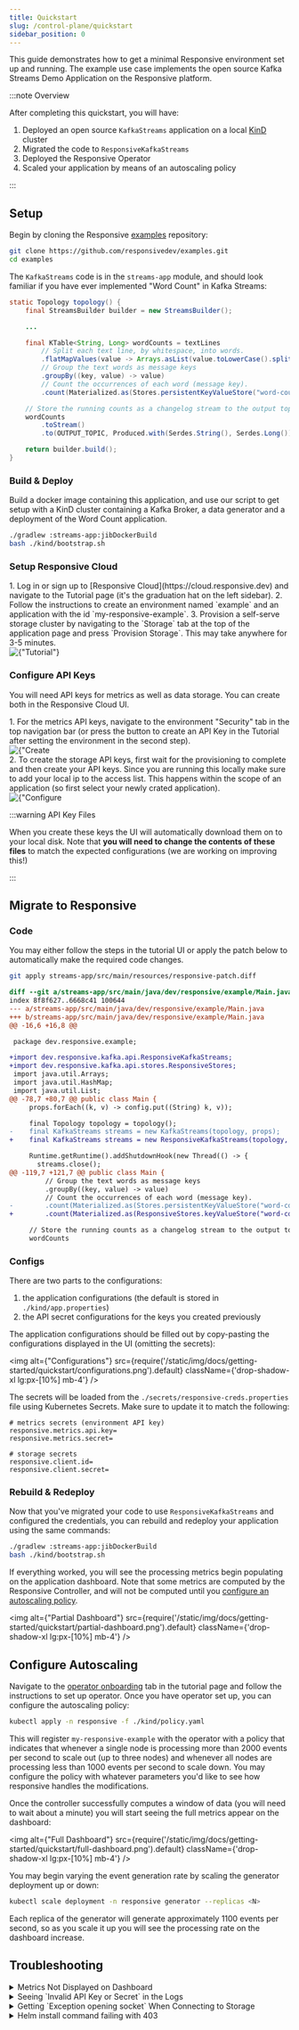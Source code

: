 ```yaml
---
title: Quickstart
slug: /control-plane/quickstart
sidebar_position: 0
---
```


This guide demonstrates how to get a minimal Responsive environment set up and running. The example
use case implements the open source Kafka Streams Demo Application on the Responsive platform.

:::note Overview

After completing this quickstart, you will have:

1. Deployed an open source `KafkaStreams` application on a local [KinD](https://kind.sigs.k8s.io/) cluster
1. Migrated the code to `ResponsiveKafkaStreams`
1. Deployed the Responsive Operator
1. Scaled your application by means of an autoscaling policy

:::

## Setup

Begin by cloning the Responsive [examples](https://github.com/responsivedev/examples.git) repository:

```bash
git clone https://github.com/responsivedev/examples.git
cd examples
```

The `KafkaStreams` code is in the `streams-app` module, and should look familiar if you have
ever implemented "Word Count" in Kafka Streams:

```java title='Main.java' showLineNumbers
static Topology topology() {
    final StreamsBuilder builder = new StreamsBuilder();

    ...

    final KTable<String, Long> wordCounts = textLines
        // Split each text line, by whitespace, into words.
        .flatMapValues(value -> Arrays.asList(value.toLowerCase().split("\\W+")))
        // Group the text words as message keys
        .groupBy((key, value) -> value)
        // Count the occurrences of each word (message key).
        .count(Materialized.as(Stores.persistentKeyValueStore("word-counts")));

    // Store the running counts as a changelog stream to the output topic.
    wordCounts
        .toStream()
        .to(OUTPUT_TOPIC, Produced.with(Serdes.String(), Serdes.Long()));

    return builder.build();
}
```

### Build & Deploy

Build a docker image containing this application, and use our script to get setup with a KinD
cluster containing a Kafka Broker, a data generator and a deployment of the Word Count application.

```bash
./gradlew :streams-app:jibDockerBuild
bash ./kind/bootstrap.sh
```

### Setup Responsive Cloud

<div className={'flex flex-col xl:grid xl:grid-cols-2 gap-4'}>
    <div>
        1. Log in or sign up to [Responsive Cloud](https://cloud.responsive.dev) and navigate to the
        Tutorial page (it's the graduation hat on the left sidebar).
        2. Follow the instructions to create an environment named `example` and an application with the id
        `my-responsive-example`.
        3. Provision a self-serve storage cluster by navigating to the `Storage` tab at the top of the
        application page and press `Provision Storage`. This may take anywhere for 3-5 minutes.
    </div>
    <img
        alt={"Tutorial"}
        src={require('/static/img/docs/getting-started/quickstart/tutorial.png').default}
        className={'drop-shadow-xl'} />
</div>

### Configure API Keys

You will need API keys for metrics as well as data storage. You can create both in the Responsive Cloud UI.

<div className={'flex flex-col xl:grid xl:grid-cols-2 gap-4 mb-4'}>
    <div>
        1. For the metrics API keys, navigate to the environment "Security" tab in the top navigation bar
        (or press the button to create an API Key in the Tutorial after setting the environment in the second step).
    </div>
    <img
        alt={"Create Metrics Key"}
        src={require('/static/img/docs/getting-started/quickstart/create-metrics-key.png').default}
        className={'drop-shadow-xl'} />
    <div>
        2. To create the storage API keys, first wait for the provisioning to complete and
        then create your API keys. Since you are running this locally make sure to add your local ip to the access list.
        This happens within the scope of an application (so first select your newly crated application).
    </div>
    <img
        alt={"Configure Storage"}
        src={require('/static/img/docs/getting-started/quickstart/configure-storage.png').default}
        className={'drop-shadow-xl'} />
</div>

:::warning API Key Files

When you create these keys the UI will automatically download them on to your local disk.
Note that **you will need to change the contents of these files** to match the expected configurations
(we are working on improving this!)

:::

## Migrate to Responsive

### Code

You may either follow the steps in the tutorial UI or apply the patch below to automatically make the
required code changes.
```bash
git apply streams-app/src/main/resources/responsive-patch.diff
```

```diff showLineNumbers title="responsive-patch.diff"
diff --git a/streams-app/src/main/java/dev/responsive/example/Main.java b/streams-app/src/main/java/dev/responsive/example/Main.java
index 8f8f627..6668c41 100644
--- a/streams-app/src/main/java/dev/responsive/example/Main.java
+++ b/streams-app/src/main/java/dev/responsive/example/Main.java
@@ -16,6 +16,8 @@

 package dev.responsive.example;

+import dev.responsive.kafka.api.ResponsiveKafkaStreams;
+import dev.responsive.kafka.api.stores.ResponsiveStores;
 import java.util.Arrays;
 import java.util.HashMap;
 import java.util.List;
@@ -78,7 +80,7 @@ public class Main {
     props.forEach((k, v) -> config.put((String) k, v));

     final Topology topology = topology();
-    final KafkaStreams streams = new KafkaStreams(topology, props);
+    final KafkaStreams streams = new ResponsiveKafkaStreams(topology, props);

     Runtime.getRuntime().addShutdownHook(new Thread(() -> {
       streams.close();
@@ -119,7 +121,7 @@ public class Main {
         // Group the text words as message keys
         .groupBy((key, value) -> value)
         // Count the occurrences of each word (message key).
-        .count(Materialized.as(Stores.persistentKeyValueStore("word-counts")));
+        .count(Materialized.as(ResponsiveStores.keyValueStore("word-counts")));

     // Store the running counts as a changelog stream to the output topic.
     wordCounts

```

### Configs

There are two parts to the configurations:

1. the application configurations (the default is stored in `./kind/app.properties`)
1. the API secret configurations for the keys you created previously

The application configurations should be filled out by copy-pasting the configurations
displayed in the UI (omitting the secrets):

<img
    alt={"Configurations"}
    src={require('/static/img/docs/getting-started/quickstart/configurations.png').default}
    className={'drop-shadow-xl lg:px-[10%] mb-4'} />

The secrets will be loaded from the `./secrets/responsive-creds.properties` file using
Kubernetes Secrets. Make sure to update it to match the following:

```properties showLineNumbers title="responsive-creds.properties"
# metrics secrets (environment API key)
responsive.metrics.api.key=
responsive.metrics.secret=

# storage secrets
responsive.client.id=
responsive.client.secret=
```

### Rebuild & Redeploy

Now that you've migrated your code to use `ResponsiveKafkaStreams` and configured
the credentials, you can rebuild and redeploy your application using the same
commands:

```bash
./gradlew :streams-app:jibDockerBuild
bash ./kind/bootstrap.sh
```

If everything worked, you will see the processing metrics begin populating on the
application dashboard. Note that some metrics are computed by the Responsive Controller,
and will not be computed until you [configure an autoscaling policy](#configure-autoscaling).

<img
    alt={"Partial Dashboard"}
    src={require('/static/img/docs/getting-started/quickstart/partial-dashboard.png').default}
    className={'drop-shadow-xl lg:px-[10%] mb-4'} />

## Configure Autoscaling

Navigate to the [operator onboarding](https://cloud.responsive.dev/tutorial?tab=operator)
tab in the tutorial page and follow the instructions to set up operator. Once you have
operator set up, you can configure the autoscaling policy:

```bash
kubectl apply -n responsive -f ./kind/policy.yaml
```

This will register `my-responsive-example` with the operator with a policy that indicates that
whenever a single node is processing more than 2000 events per second to scale out (up to three
nodes) and whenever all nodes are processing less than 1000 events per second to scale down. You
may configure the policy with whatever parameters you'd like to see how responsive handles the
modifications.

Once the controller successfully computes a window of data (you will need to wait about a minute)
you will start seeing the full metrics appear on the dashboard:

<img
    alt={"Full Dashboard"}
    src={require('/static/img/docs/getting-started/quickstart/full-dashboard.png').default}
    className={'drop-shadow-xl lg:px-[10%] mb-4'} />

You may begin varying the event generation rate by scaling the generator deployment up or down:

```bash
kubectl scale deployment -n responsive generator --replicas <N>
```

Each replica of the generator will generate approximately 1100 events per second, so as you scale
it up you will see the processing rate on the dashboard increase.

## Troubleshooting

<details>
    <summary className={'font-heading'}>Metrics Not Displayed on Dashboard</summary>
    <div>
    There are generally two types of issues that may cause this problem:

    1. You configured a different `responsive.applicaiton.id` in your Java app and in the Responsive UI
    1. You have a misconfigured credentials

    You can confirm the latter by checking the logs for the `example` deployment and look for
    any errors (such as `Invalid API Key or Secret`).

    ```bash
    kubectl logs -n responsive deployments/example
    ```
    </div>
</details>

<details>
    <summary className={'font-heading'}>Seeing `Invalid API Key or Secret` in the Logs</summary>
    <div>
        Make sure that you have properly configured `secrets/responsive-metrics-creds.properties` file.
        An example file looks like this:

        ```properties
        # Responsive API Credentials | responsive-kind

        responsive.metrics.api.key=ABCDEFGHIJKLMNOP
        responsive.metrics.secret=ABCDEFGHIJKLMNOPQRSTUVWXYZABCDEFG1234567890=

        ...
        ```
    </div>
</details>

<details>
    <summary className={'font-heading'}>Getting `Exception opening socket` When Connecting to Storage</summary>
    <div>
        Make sure that you have added your local public IP address to the whitelist in the Storage tab on
        https://cloud.responsive.dev.
    </div>
</details>

<details>
    <summary className={'font-heading'}>Helm install command failing with 403</summary>
    <div>
        Make sure that your docker credentials are valid. If you have previously logged into the public ECR
        it is likely that your credentials have expired. You can just log out of ECR:

        ```bash
        docker logout public.ecr.aws
        ```
    </div>
</details>
